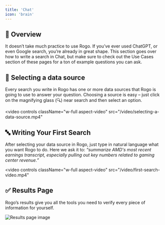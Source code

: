 ```yaml
---
title: 'Chat'
icon: 'brain'
---
```


## 🤖 Overview
It doesn’t take much practice to use Rogo. If you’ve ever used ChatGPT, or even Google search, you’re already in great shape. This section goes over how to write a search in Chat, but make sure to check out the Use Cases section of these pages for a ton of example questions you can ask.

## 💽 Selecting a data source
Every search you write in Rogo has one or more data sources that Rogo is going to use to answer your question. Choosing a source is easy – just click on the magnifying glass (🔍) near search and then select an option.

<video
	controls
	className="w-full aspect-video"
	src="/video/selecting-a-data-source.mp4"
></video>

## 🔤 Writing Your First Search
After selecting your data source in Rogo, just type in natural language what you want Rogo to do. Here we ask it to: _“summarize AMD's most recent earnings transcript, especially pulling out key numbers related to gaming center revenue.”_

<video
	controls
	className="w-full aspect-video"
	src="/video/first-search-video.mp4"
></video>

## ✅ Results Page
Rogo’s results give you all the tools you need to verify every piece of information for yourself.

<img
	className="block dark:hidden"
	src="/images/results-page-image.png"
	alt="Results page image"
/>